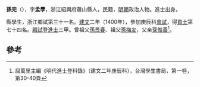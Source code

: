 '''孫完'''（{{bd|1375年||？}}），字'''孟學'''，浙江紹興府蕭山縣人，民籍，[[明朝|明朝]]政治人物。進士出身。

縣學生，浙江鄉試第三十一名。[[建文|建文]]二年（1400年），參加庚辰科[[會試|會試]]，得[[貢士|貢士]]第七十四名。[[殿試|殿試]]登[[進士|進士]]三甲。曾祖父[[孫景春|孫景春]]、祖父[[孫梅友|孫梅友]]，父亲[[孫惟善|孫惟善]]<ref>屈萬里主編《明代進士登科錄》（建文二年庚辰科），台灣學生書局，第一卷，第30-40頁</ref>。

==參考==
{{reflist}}
{{明朝人物小作品}}
{{建文二年庚辰科殿試金榜}}